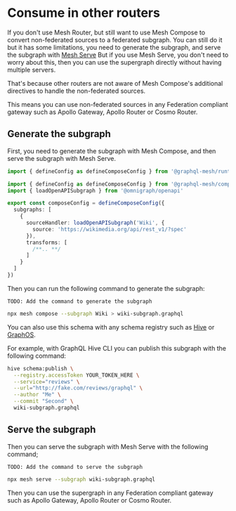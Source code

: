 
# Consume in other routers

If you don't use Mesh Router, but still want to use Mesh Compose to convert non-federated sources to
a federated subgraph. You can still do it but it has some limitations, you need to generate the
subgraph, and serve the subgraph with [Mesh Serve](/v1/serve) But if you use Mesh Serve, you don't
need to worry about this, then you can use the supergraph directly without having multiple servers.

That's because other routers are not aware of Mesh Compose's additional directives to handle the
non-federated sources.

This means you can use non-federated sources in any Federation compliant gateway such as Apollo
Gateway, Apollo Router or Cosmo Router.

## Generate the subgraph

First, you need to generate the subgraph with Mesh Compose, and then serve the subgraph with Mesh
Serve.

```ts filename="mesh.config.ts"
import { defineConfig as defineComposeConfig } from '@graphql-mesh/runtime'

import { defineConfig as defineComposeConfig } from '@graphql-mesh/compose-cli'
import { loadOpenAPISubgraph } from '@omnigraph/openapi'

export const composeConfig = defineComposeConfig({
  subgraphs: [
    {
      sourceHandler: loadOpenAPISubgraph('Wiki', {
        source: 'https://wikimedia.org/api/rest_v1/?spec'
      }),
      transforms: [
        /**.. **/
      ]
    }
  ]
})
```

Then you can run the following command to generate the subgraph:

`TODO: Add the command to generate the subgraph`

```sh
npx mesh compose --subgraph Wiki > wiki-subgraph.graphql
```

You can also use this schema with any schema registry such as [Hive](/v1/serve/schema-registry/hive)
or [GraphOS](/v1/serve/schema-registry/graphos).

<Callout>
For example, with GraphQL Hive CLI you can publish this subgraph with the following command:

```sh
hive schema:publish \
  --registry.accessToken YOUR_TOKEN_HERE \
  --service="reviews" \
  --url="http://fake.com/reviews/graphql" \
  --author "Me" \
  --commit "Second" \
  wiki-subgraph.graphql
```

</Callout>

## Serve the subgraph

Then you can serve the subgraph with Mesh Serve with the following command;

`TODO: Add the command to serve the subgraph`

```sh
npx mesh serve --subgraph wiki-subgraph.graphql
```

Then you can use the supergraph in any Federation compliant gateway such as Apollo Gateway, Apollo
Router or Cosmo Router.
